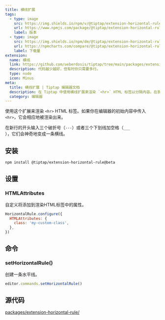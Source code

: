 ```yaml
---
title: 横线扩展
tags:
  - type: image
    src: https://img.shields.io/npm/v/@tiptap/extension-horizontal-rule/next?label=version
    url: https://www.npmjs.com/package/@tiptap/extension-horizontal-rule
    label: 版本
  - type: image
    src: https://img.shields.io/npm/dm/@tiptap/extension-horizontal-rule.svg
    url: https://npmcharts.com/compare/@tiptap/extension-horizontal-rule?minimal=true
    label: 下载量
extension:
  name: 横线
  link: https://github.com/ueberdosis/tiptap/tree/main/packages/extension-horizontal-rule
  description: 代码越少越好，但有时你只需要多行。
  type: node
  icon: Minus
meta:
  title: 横线扩展 | Tiptap 编辑器文档
  description: 在 Tiptap 中使用横线扩展来渲染 `<hr>` HTML 标签以分隔内容。在我们的文档中了解更多！
  category: 编辑器
---
```



使用这个扩展来渲染 `<hr>` HTML 标签。如果你在编辑器的初始内容中传入 `<hr>`，它会相应地被渲染出来。

在新行的开头输入三个破折号（<code>---</code>）或者三个下划线加空格（<code>\_\_\_ </code>），它们会神奇地变成一条横线。

<CodeDemo path="/Nodes/HorizontalRule" />

## 安装

```bash
npm install @tiptap/extension-horizontal-rule@beta
```

## 设置

### HTMLAttributes

自定义将添加到渲染HTML标签中的属性。

```js
HorizontalRule.configure({
  HTMLAttributes: {
    class: 'my-custom-class',
  },
})
```

## 命令

### setHorizontalRule()

创建一条水平线。

```js
editor.commands.setHorizontalRule()
```

## 源代码

[packages/extension-horizontal-rule/](https://github.com/ueberdosis/tiptap/blob/main/packages/extension-horizontal-rule/)